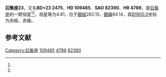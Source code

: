 {{Starbox begin
| name = 后髮座23
}}
{{Starbox observe
| epoch = [[J2000.0|J2000.0]]
| constell = [[后髮座|后髮座]]<ref name=SIMBAD>{{cite web
 | url=http://simbad.u-strasbg.fr/simbad/sim-id?Ident=HR+4789
 | title=Pulsating variable Star
 | publisher=Centre de Données astronomiques de Strasbourg
 | work=SIMBAD
 | accessdate=2012-07-13
 | archive-date=2019-08-09
 | archive-url=https://web.archive.org/web/20190809123904/http://simbad.u-strasbg.fr/simbad/sim-id?Ident=HR+4789
 | dead-url=no
 }}</ref><ref name=DATA>{{cite web
 | url=http://vizier.u-strasbg.fr/viz-bin/VizieR-5?-out.add=.&-source=5050&-corr=PK=HR&-out.max=9999&HR=4789
 | title=VizieR Detailed Page
 | accessdate=2012-07-13
 | archive-date=2016-03-05
 | archive-url=https://web.archive.org/web/20160305002220/http://vizier.u-strasbg.fr/viz-bin/VizieR-5?-out.add=.&-source=5050&-corr=PK=HR&-out.max=9999&HR=4789
 | dead-url=no
 }}</ref>
| 星官 = 
| ra = {{RA|12|34|51.1}}<ref name=SIMBAD /><ref name=DATA />
| dec = {{DEC|+22|37|45}}<ref name=SIMBAD /><ref name=DATA />
| appmag_v = 4.81<ref name=SIMBAD /><ref name=DATA />
}}
{{Starbox character
| class = A0IV<ref name=SIMBAD /><ref name=DATA />
| b-v = 0<ref name=SIMBAD /><ref name=DATA />
| u-b = -0.01<ref name=SIMBAD /><ref name=DATA />
| r-i = -0.02<ref name=SIMBAD /><ref name=DATA />
| variable = 
}}
{{Starbox astrometry
| radial_v = -0.01
| prop_mo_ra = -16
| parallax = 0.004
| p_error = 
}}
{{Starbox catalog
| names =BD+23 2475，[[SAO星表|SAO]] 82390，[[HD星表|HD]] 109485，[[HR星表|HR]] 4789}}
{{Starbox reference |Simbad=HR+4789}}
{{Starbox end}}

'''后髮座23'''，又名'''BD+23 2475'''，'''HD 109485'''、'''SAO 82390'''、'''HR 4789'''，是[[后髮座|后髮座]]的一颗恒星<ref name=SIMBAD /><ref name=DATA />，视星等为4.81，位于[[銀道座標系|銀經]]262.15，[[銀道座標系|銀緯]]84.14，其[[B1900.0|B1900.0]]坐标为赤經{{RA|12|29|52.1}}，赤緯{{DEC|+23|84.14|48}}。

== 参考文献 ==
{{reflist}}

{{star-stub}}

{{后髮座恒星}}
[[Category:后髮座|Category:后髮座]]
[[Category:HD和HDE天體|109485]]
[[Category:HR天體|4789]]
[[Category:SAO天體|82390]]